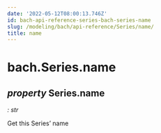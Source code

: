 ```yaml
---
date: '2022-05-12T08:00:13.746Z'
id: bach-api-reference-series-bach-series-name
slug: /modeling/bach/api-reference/Series/name/
title: name
---
```


# bach.Series.name

<div className="property">

## <span className="type-annotation"><em>property </em></span> <span className="additional-name">Series.</span><span className="name">name</span>

<span className="type-annotation"><em>

: str

</em></span> 


<div className="content">

Get this Series’ name


</div>


</div>
